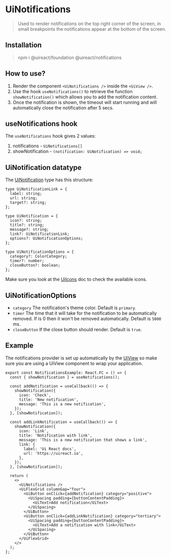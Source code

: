 
# UiNotifications

<Metadata packageName='notifications' packageJson={packageJson} />

> Used to render notifications on the top right corner of the screen, in small breakpoints the notifications appear at the bottom of the screen.

## Installation

> npm i @uireact/foundation @uireact/notifications

## How to use?

1. Render the component `<UiNotifications />` inside the `<UiView />`.
2. Use the hook `useNotifications()` to retrieve the function `showNotification()` which allows you to add the notification content.
3. Once the notification is shown, the timeout will start running and will automatically close the notification after 5 secs.

## useNotifications hook

The `useNotifications` hook gives 2 values:

1. notifications - `UiNotifications[]`
2. showNotification - `(notification: UiNotification) => void;`

## UiNotification datatype

The [UiNotification](https://github.com/inavac182/uireact/blob/main/packages/foundation/src/types/notifications.ts) type has this structure:

```tsx
type UiNotificationLink = {
  label: string;
  url: string;
  target?: string;
};

type UiNotification = {
  icon?: string;
  title?: string;
  message?: string;
  link?: UiNotificationLink;
  options?: UiNotificationOptions;
};

type UiNotificationOptions = {
  category?: ColorCategory;
  timer?: number;
  closeButton?: boolean;
};
```

Make sure you look at the [UiIcons](./packages-icons-docs-docs) doc to check the available icons.

## UiNotificationOptions

- `category` The notification's theme color. Default is `primary`.
- `timer` The time that it will take for the notification to be automatically removed. If is 0 then it won't be removed automatically. Default is `5000` ms.
- `closeButton` If the close button should render. Default is `true`.

## Example

The notifications provider is set up automatically by the [UiView](./packages-view-docs-view) so make sure you are using a UiView component to wrap your application.

<NotificationsExample />

```tsx
export const NotificationsExample: React.FC = () => {
  const { showNotification } = useNotifications();

  const addNotification = useCallback(() => {
    showNotification({
      icon: 'Check',
      title: 'New notification',
      message: 'This is a new notification',
    });
  }, [showNotification]);

  const addLinkNotification = useCallback(() => {
    showNotification({
      icon: 'Link',
      title: 'Notification with link',
      message: 'This is a new notification that shows a link',
      link: {
        label: 'Ui React docs',
        url: 'https://uireact.io',
      },
    });
  }, [showNotification]);

  return (
    <>
      <UiNotifications />
      <UiFlexGrid columnGap="four">
        <UiButton onClick={addNotification} category="positive">
          <UiSpacing padding={buttonContentPadding}>
            <UiText>Add notification</UiText>
          </UiSpacing>
        </UiButton>
        <UiButton onClick={addLinkNotification} category="tertiary">
          <UiSpacing padding={buttonContentPadding}>
            <UiText>Add a notification with link</UiText>
          </UiSpacing>
        </UiButton>
      </UiFlexGrid>
    </>
  );
};
```
